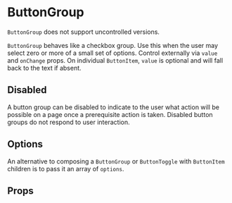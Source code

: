 
<Meta component={ButtonGroup} title="Docs/ButtonGroup" />

# ButtonGroup

<MessageBar noActions intent="inform">
  <Code>ButtonGroup</Code> does not support uncontrolled versions.
</MessageBar>

`ButtonGroup` behaves like a checkbox group. Use this when the user may select zero or more of a small set of options.
Control externally via `value` and `onChange` props. On individual `ButtonItem`, `value` is optional and will fall back to the text if absent.

<Editor code={storyBasic} />

## Disabled

A button group can be disabled to indicate to the user what action will be possible on a page once a prerequisite action is taken. Disabled button groups do not respond to user interaction.

<Editor code={storyDisabled} />

## Options

An alternative to composing a `ButtonGroup` or `ButtonToggle` with `ButtonItem` children is to pass it an array of `options`.

<Editor code={storyOptions} />

## Props

<ArgsTable of={ButtonGroup} exclude={excludedProps} />
